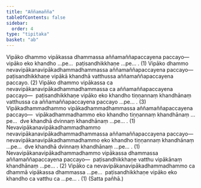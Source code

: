 ```yaml
---
title: "Aññamañña"
tableOfContents: false
sidebar:
  order: 4
type: "tipitaka"
basket: "ab"
---
```



<DynamicBreadcrumb />

<Division number="100">

<Paragraph number="2314">
Vipāko dhammo vipākassa dhammassa aññamaññapaccayena paccayo—  vipāko eko khandho …pe…  paṭisandhikkhaṇe …pe… . (1)
</Paragraph>

<Paragraph number="2315">
Vipāko dhammo nevavipākanavipākadhammadhammassa aññamaññapaccayena paccayo—  paṭisandhikkhaṇe vipākā khandhā vatthussa aññamaññapaccayena paccayo. (2)
</Paragraph>

<Paragraph number="2316">
Vipāko dhammo vipākassa ca nevavipākanavipākadhammadhammassa ca aññamaññapaccayena paccayo—  paṭisandhikkhaṇe vipāko eko khandho tiṇṇannaṃ khandhānaṃ vatthussa ca aññamaññapaccayena paccayo …pe… . (3)
</Paragraph>

<Paragraph number="2317">
Vipākadhammadhammo vipākadhammadhammassa aññamaññapaccayena paccayo—  vipākadhammadhammo eko khandho tiṇṇannaṃ khandhānaṃ …pe…  dve khandhā dvinnaṃ khandhānaṃ …pe… . (1)
</Paragraph>

<Paragraph number="2318">
Nevavipākanavipākadhammadhammo nevavipākanavipākadhammadhammassa aññamaññapaccayena paccayo—  nevavipākanavipākadhammadhammo eko khandho tiṇṇannaṃ khandhānaṃ …pe…  dve khandhā dvinnaṃ khandhānaṃ …pe… . (1)
</Paragraph>

<Paragraph number="2319">
Nevavipākanavipākadhammadhammo vipākassa dhammassa aññamaññapaccayena paccayo—  paṭisandhikkhaṇe vatthu vipākānaṃ khandhānaṃ …pe… . (2)
</Paragraph>

<Paragraph number="2320">
Vipāko ca nevavipākanavipākadhammadhammo ca dhammā vipākassa dhammassa …pe…  paṭisandhikkhaṇe vipāko eko khandho ca vatthu ca …pe… . (1) (Satta pañhā.)
</Paragraph>
</Division>
